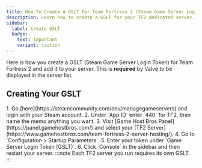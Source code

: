 ```yaml
---
title: How To Create A GSLT For Team Fortress 2 (Steam Game Server Login Token)
description: Learn how to create a GSLT for your TF2 dedicated server.
sidebar:
  label: Create GSLT
  badge:
    text: Important
    variant: caution
---
```


Here is how you create a GSLT (Steam Game Server Login Token) for Team Fortress 2 and add it to your server. This is **required** by Valve to be displayed in the server list.

## Creating Your GSLT

<Steps>
1. Go [here](https://steamcommunity.com/dev/managegameservers) and login with your Steam account.
2. Under `App ID` enter `440` for TF2, then name the memo anything you want. 
3. Visit [Game Host Bros Panel](https://panel.gamehostbros.com/) and select your [TF2 Server](https://www.gamehostbros.com/team-fortress-2-server-hosting/).
4. Go to `Configuration > Startup Parameters`.
5. Enter your token under `Game Server Login Token (GSLT)`. 
6. Click `Console` in the sidebar and then restart your server.
</Steps>
:::note
Each TF2 server you run requires its own GSLT.
:::